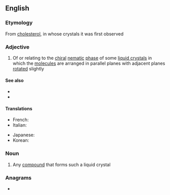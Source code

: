 ==English==

===Etymology===
From [[cholesterol]], in whose crystals it was first observed

===Adjective===
{{en-adj}}

# {{label|en|physics}} Of or relating to the [[chiral]] [[nematic]] [[phase]] of some [[liquid crystal]]s in which the [[molecule]]s are arranged in parallel planes with adjacent planes [[rotated]] slightly

====See also====
* {{l|en|nematic}}
* {{l|en|smectic}}

====Translations====
{{trans-top|relating to chiral nematic phase of crystals}}
* French: {{t+|fr|cholestérique}}
* Italian: {{t|it|colesterico}}
{{trans-mid}}
* Japanese: {{t|ja|コレステリック|tr=koresuterikku}}
* Korean: {{t|ko|콜레스테릭|sc=Hang}}
{{trans-bottom}}

===Noun===
{{en-noun}}

# Any [[compound]] that forms such a liquid crystal

===Anagrams===
* {{l|en|choleretics}}